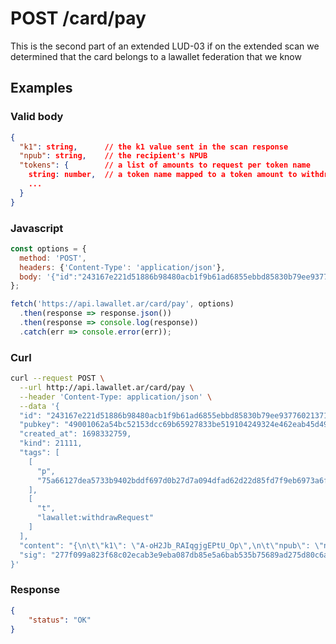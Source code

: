 # POST /card/pay

This is the second part of an extended LUD-03 if on the extended scan we
determined that the card belongs to a lawallet federation that we know


## Examples
### Valid body
```json copy showLineNumbers
{
  "k1": string,      // the k1 value sent in the scan response
  "npub": string,    // the recipient's NPUB
  "tokens": {        // a list of amounts to request per token name
    string: number,  // a token name mapped to a token amount to withdraw
    ...
  }
}
```

### Javascript
```js copy showLineNumbers
const options = {
  method: 'POST',
  headers: {'Content-Type': 'application/json'},
  body: '{"id":"243167e221d51886b98480acb1f9b61ad6855ebbd85830b79ee937760213719b","pubkey":"49001062a54bc52153dcc69b65927833be519104249324e462eab45d494a0c46","created_at":1698332759,"kind":21111,"tags":[["p","75a66127dea5733b9402bddf697d0b27d7a094dfad62d22d85fd7f9eb6973a6f"],["t","lawallet:withdrawRequest"]],"content":"{\n\t\"k1\": \"A-oH2Jb_RAIqgjgEPtU_Op\",\n\t\"npub\": \"npub1w38whq9ta2vuwtxeth0pp7ekmlqqxl0jeh8st90c9uld4yfjpdhqf6pwj4\",\n\t\"tokens\": {\n\t\t\"BTC\": 100000\n\t}\n}","sig":"277f099a823f68c02ecab3e9eba087db85e5a6bab535b75689ad275d80c6ace04fcae967e5a6040ec44e13c74e37be3045ce2550f6de73b1aaa34515436296ac"}'
};

fetch('https://api.lawallet.ar/card/pay', options)
  .then(response => response.json())
  .then(response => console.log(response))
  .catch(err => console.error(err));
```

### Curl
``` bash copy
curl --request POST \
  --url http://api.lawallet.ar/card/pay \
  --header 'Content-Type: application/json' \
  --data '{
  "id": "243167e221d51886b98480acb1f9b61ad6855ebbd85830b79ee937760213719b",
  "pubkey": "49001062a54bc52153dcc69b65927833be519104249324e462eab45d494a0c46",
  "created_at": 1698332759,
  "kind": 21111,
  "tags": [
    [
      "p",
      "75a66127dea5733b9402bddf697d0b27d7a094dfad62d22d85fd7f9eb6973a6f"
    ],
    [
      "t",
      "lawallet:withdrawRequest"
    ]
  ],
  "content": "{\n\t\"k1\": \"A-oH2Jb_RAIqgjgEPtU_Op\",\n\t\"npub\": \"npub1w38whq9ta2vuwtxeth0pp7ekmlqqxl0jeh8st90c9uld4yfjpdhqf6pwj4\",\n\t\"tokens\": {\n\t\t\"BTC\": 100000\n\t}\n}",
  "sig": "277f099a823f68c02ecab3e9eba087db85e5a6bab535b75689ad275d80c6ace04fcae967e5a6040ec44e13c74e37be3045ce2550f6de73b1aaa34515436296ac"
}'
```

### Response
```json copy
{
	"status": "OK"
}
```
